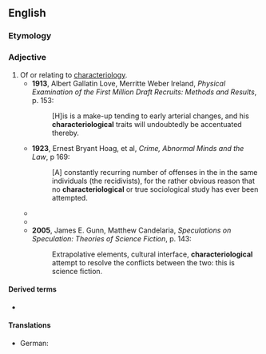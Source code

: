 ==English==

===Etymology===
{{suffix|en|characteriology|ical}}

===Adjective===
{{en-adj}}

# Of or relating to [[characteriology]].
#* '''1913''', Albert Gallatin Love, Merritte Weber Ireland, ''Physical Examination of the First Million Draft Recruits: Methods and Results'', p. 153:
#*: [H]is is a make-up tending to early arterial changes, and his '''characteriological''' traits will undoubtedly be accentuated thereby.
#* '''1923''', Ernest Bryant Hoag, et al, ''Crime, Abnormal Minds and the Law'', p 169:
#*: [A] constantly recurring number of offenses in the in the same individuals (the recidivists), for the rather obvious reason that no '''characteriological''' or true sociological study has ever been attempted.
#* {{quote-text|year=1959|author=Joseph L. French|title=Educating the Gifted: A Book of Readings|page=513|passage=Students with '''characteriological''' disorders should not be admitted.}}
#* {{quote-text|year=1997|author=Hans J. Eysenck|title=Dimensions of Personality|page=215|passage=It appears likely, therefore, that "lack of conformity" may in some measure be related to temperamental or '''characteriological''' features of the personality.}}
#* '''2005''', James E. Gunn, Matthew Candelaria, ''Speculations on Speculation: Theories of Science Fiction'', p. 143:
#*: Extrapolative elements, cultural interface, '''characteriological''' attempt to resolve the conflicts between the two: this is science fiction.

====Derived terms====
* {{l|en|characteriologically}}

====Translations====
{{trans-top|of or relating to characteriology}}
* German: {{t|de|charakteriologisch}}
{{trans-mid}}
{{trans-bottom}}